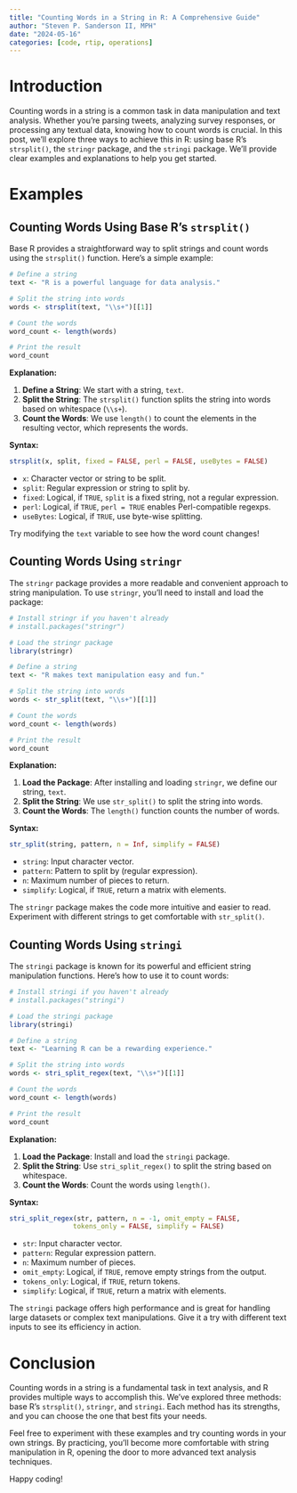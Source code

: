 ```yaml
---
title: "Counting Words in a String in R: A Comprehensive Guide"
author: "Steven P. Sanderson II, MPH"
date: "2024-05-16"
categories: [code, rtip, operations]
---
```


# Introduction

Counting words in a string is a common task in data manipulation and text analysis. Whether you're parsing tweets, analyzing survey responses, or processing any textual data, knowing how to count words is crucial. In this post, we'll explore three ways to achieve this in R: using base R's `strsplit()`, the `stringr` package, and the `stringi` package. We'll provide clear examples and explanations to help you get started.

# Examples

## Counting Words Using Base R's `strsplit()`

Base R provides a straightforward way to split strings and count words using the `strsplit()` function. Here’s a simple example:

```r
# Define a string
text <- "R is a powerful language for data analysis."

# Split the string into words
words <- strsplit(text, "\\s+")[[1]]

# Count the words
word_count <- length(words)

# Print the result
word_count
```

**Explanation:**

1. **Define a String**: We start with a string, `text`.
2. **Split the String**: The `strsplit()` function splits the string into words based on whitespace (`\\s+`).
3. **Count the Words**: We use `length()` to count the elements in the resulting vector, which represents the words.

**Syntax:**

```R
strsplit(x, split, fixed = FALSE, perl = FALSE, useBytes = FALSE)
```

- `x`: Character vector or string to be split.
- `split`: Regular expression or string to split by.
- `fixed`: Logical, if `TRUE`, `split` is a fixed string, not a regular expression.
- `perl`: Logical, if `TRUE`, `perl = TRUE` enables Perl-compatible regexps.
- `useBytes`: Logical, if `TRUE`, use byte-wise splitting.

Try modifying the `text` variable to see how the word count changes!

## Counting Words Using `stringr`

The `stringr` package provides a more readable and convenient approach to string manipulation. To use `stringr`, you'll need to install and load the package:

```r
# Install stringr if you haven't already
# install.packages("stringr")

# Load the stringr package
library(stringr)

# Define a string
text <- "R makes text manipulation easy and fun."

# Split the string into words
words <- str_split(text, "\\s+")[[1]]

# Count the words
word_count <- length(words)

# Print the result
word_count
```

**Explanation:**

1. **Load the Package**: After installing and loading `stringr`, we define our string, `text`.
2. **Split the String**: We use `str_split()` to split the string into words.
3. **Count the Words**: The `length()` function counts the number of words.

**Syntax:**

```R
str_split(string, pattern, n = Inf, simplify = FALSE)
```

- `string`: Input character vector.
- `pattern`: Pattern to split by (regular expression).
- `n`: Maximum number of pieces to return.
- `simplify`: Logical, if `TRUE`, return a matrix with elements.

The `stringr` package makes the code more intuitive and easier to read. Experiment with different strings to get comfortable with `str_split()`.

## Counting Words Using `stringi`

The `stringi` package is known for its powerful and efficient string manipulation functions. Here’s how to use it to count words:

```r
# Install stringi if you haven't already
# install.packages("stringi")

# Load the stringi package
library(stringi)

# Define a string
text <- "Learning R can be a rewarding experience."

# Split the string into words
words <- stri_split_regex(text, "\\s+")[[1]]

# Count the words
word_count <- length(words)

# Print the result
word_count
```

**Explanation:**

1. **Load the Package**: Install and load the `stringi` package.
2. **Split the String**: Use `stri_split_regex()` to split the string based on whitespace.
3. **Count the Words**: Count the words using `length()`.

**Syntax:**

```R
stri_split_regex(str, pattern, n = -1, omit_empty = FALSE, 
                tokens_only = FALSE, simplify = FALSE)
```

- `str`: Input character vector.
- `pattern`: Regular expression pattern.
- `n`: Maximum number of pieces.
- `omit_empty`: Logical, if `TRUE`, remove empty strings from the output.
- `tokens_only`: Logical, if `TRUE`, return tokens.
- `simplify`: Logical, if `TRUE`, return a matrix with elements.

The `stringi` package offers high performance and is great for handling large datasets or complex text manipulations. Give it a try with different text inputs to see its efficiency in action.

# Conclusion

Counting words in a string is a fundamental task in text analysis, and R provides multiple ways to accomplish this. We've explored three methods: base R's `strsplit()`, `stringr`, and `stringi`. Each method has its strengths, and you can choose the one that best fits your needs.

Feel free to experiment with these examples and try counting words in your own strings. By practicing, you'll become more comfortable with string manipulation in R, opening the door to more advanced text analysis techniques.

Happy coding!